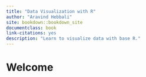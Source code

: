 ```yaml
--- 
title: "Data Visualization with R"
author: "Aravind Hebbali"
site: bookdown::bookdown_site
documentclass: book
link-citations: yes
description: "Learn to visualize data with base R."
---
```


# Welcome {-}